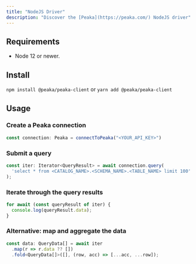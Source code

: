 ```yaml
---
title: "NodeJS Driver"
description: "Discover the [Peaka](https://peaka.com/) NodeJS driver"
---
```


## Requirements

- Node 12 or newer.

## Install

`npm install @peaka/peaka-client` or `yarn add @peaka/peaka-client`

## Usage

### Create a Peaka connection

```typescript
const connection: Peaka = connectToPeaka("<YOUR_API_KEY>")
```

### Submit a query

```typescript
const iter: Iterator<QueryResult> = await connection.query(
  'select * from <CATALOG_NAME>.<SCHEMA_NAME>.<TABLE_NAME> limit 100'
);
```

### Iterate through the query results

```typescript
for await (const queryResult of iter) {
  console.log(queryResult.data);
}
```

### Alternative: map and aggregate the data

```typescript
const data: QueryData[] = await iter
  .map(r => r.data ?? [])
  .fold<QueryData[]>([], (row, acc) => [...acc, ...row]);
```
